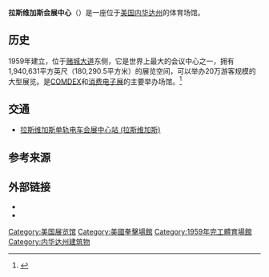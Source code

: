 {{Infobox convention center
| name             = 拉斯维加斯会展中心<br>Las Vegas Convention Center
| logo             = 
| logo_size        = 
| image            = Las Vegas Convention Ctr.jpg
| image_size       = 
| image_caption    =
| address          =
| location         = {{USA}}[[内华达州|内华达州]]
| coordinates      = {{Coord|36.131516|-115.151507|type:landmark|display=it}}
| owner            = [[拉斯维加斯会展和旅游局|拉斯维加斯会展和旅游局]]
| built            = {{Start date and age|1959}}
| opened           = {{Start date and age|1959|4}}
| renovated        =
| expanded         = 1971<br>1990<br>1998<br>2002
| closed           =
| demolished       =
| construction_cost=
| former_names     =
| banquets         =
| theatre          =
| total_space      = {{Convert|3200000 |sqft|abbr=on}}
| exhibit          = {{Convert|1940631|sqft|abbr=on}}
| breakout         =
| ballroom         =
| publictransit    = [[Las_Vegas_Convention_Center_(LV_Monorail_station)|Las Vegas Convention Center (LV Monorail station)]]
| website          = {{URL|lvcva.com}}
}}
'''拉斯维加斯会展中心'''（{{lang-en|Las Vegas Convention Center}}）是一座位于[[美国|美国]][[内华达州|内华达州]]的体育场馆。

==历史==
1959年建立，位于[[赌城大道|赌城大道]]东侧，它是世界上最大的会议中心之一，拥有1,940,631平方英尺（180,290.5平方米）的展览空间，可以举办20万游客规模的大型展览。是[[COMDEX|COMDEX]]和[[消费电子展|消费电子展]]的主要举办场馆。<ref name="NASCARFromHorsesToMotors">{{cite web|url=http://www.nascar.com/2009/news/opinion/02/26/retro.racing.maumann.las.vegas/|title=From horses to motors, first Vegas track a disaster|last=Aumann|first=Mark|date=2009-02-26|publisher=[[NASCAR|NASCAR]]|accessdate=2010-02-23|archive-url=https://archive.today/20120904065203/http://www.nascar.com/2009/news/opinion/02/26/retro.racing.maumann.las.vegas/|archive-date=2012-09-04|url-status=live}}</ref>

{{wide image|2013-0222-LVCC.jpg|1800px|拉斯维加斯会展中心}}

==交通==
*[[拉斯维加斯单轨电车|拉斯维加斯单轨电车]][[会展中心站_(拉斯维加斯)|会展中心站 (拉斯维加斯)]]

==参考来源==
{{Reflist}}

==外部链接==
* {{Official website|lvcva.com}}
* {{Commons category-inline|Las Vegas Convention Center}}

[[Category:美国展览馆|Category:美国展览馆]]
[[Category:美國拳擊場館|Category:美國拳擊場館]]
[[Category:1959年完工體育場館|Category:1959年完工體育場館]]
[[Category:内华达州建筑物|Category:内华达州建筑物]]